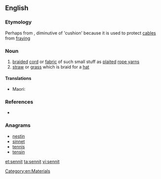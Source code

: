 ==English==

===Etymology===
Perhaps from {{etyl|fr|en}} {{term|coussinet|lang=fr}}, diminutive of {{term|cousin|lang=fr}} 'cushion' because it is used to protect [[cable]]s from [[fray]]ing

===Noun===
{{en-noun|s}} 
# [[braid]]ed [[cord]] or [[fabric]] of such small stuff as [[plait]]ed [[rope yarn]]s
# [[straw]] or [[grass]] which is braid for a [[hat]]

====Translations====
{{trans-top|braided cord}}
* Maori: {{t|mi|kopu}}
{{trans-mid}}
{{trans-bottom}}

===References===
* {{R:Webster NCD 1967}}

===Anagrams===
* [[nestin#English|nestin]]
* [[sinnet#English|sinnet]]
* [[tennis#English|tennis]]
* [[tensin#English|tensin]]

[[Category:en:Materials]]

[[et:sennit]]
[[ta:sennit]]
[[vi:sennit]]